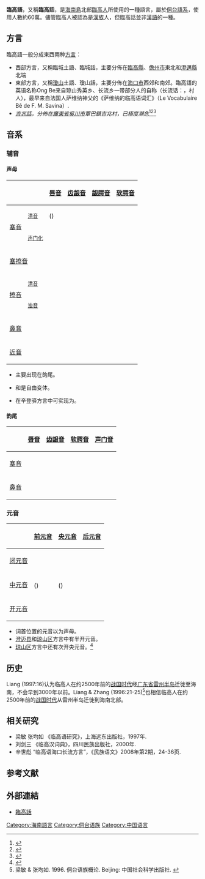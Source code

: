 {{Infobox Language
|name=臨高語
|states=[[中国|中国]][[海南|海南]]
|speakers=60万
|familycolor=壮侗语系
|fam1=[[壮侗语系|壮侗语系]]
|fam2=臨高-[[壮傣语支|台]]語群？
|iso3=onb}}

'''臨高語'''，又稱'''臨高話'''，是[[海南島|海南島]]北部[[臨高人|臨高人]]所使用的一種語言，屬於[[侗台語系|侗台語系]]，使用人數約60萬。儘管臨高人被認為是[[漢族|漢族]]人，但臨高話並非[[漢語|漢語]]的一種。

==方言==
臨高語一般分成東西兩种[[方言|方言]]：
*西部方言，又稱臨城土語、臨城話，主要分佈在[[臨高縣|臨高縣]]、[[儋州市|儋州市]]東北和[[澄邁縣|澄邁縣]]北端
*東部方言，又稱[[瓊山|瓊山]]土語、瓊山話，主要分佈在[[海口市|海口市]]西郊和南郊。臨高語的英语名称Ong Be来自琼山秀英乡、长流乡一带部分人的自称（长流话：{{IPA|[ʔɑŋ˧ɓe˧]}}，村人），最早来自法国人萨维纳神父的《萨维纳的临高语词汇》（Le Vocabulaire Bê de F. M. Savina）.
*''[[吉兆話|吉兆話]]，分佈在[[廣東省|廣東省]][[吳川市|吳川市]]覃巴鎮吉兆村，已極度瀕危''<ref>{{cite web | url=http://www.gdzjdaily.com.cn/zjnews/zjculture/2010-08/01/content_1237842.htm | date=2010-08-01 | accessdate=2017-12-08 | title=奇特的吴川吉兆话 | archiveurl = https://web.archive.org/web/20171208122422/http://www.gdzjdaily.com.cn/zjnews/zjculture/2010-08/01/content_1237842.htm | archivedate = 2017-12-08}}</ref><ref>{{cite article| title=廣東吉兆話中的閩方言借詞| author=邵蘭珠，蒙元耀| publisher=廣東石油化工學院學報| date=April 2016| url=http://www.docin.com/p-1732148079.html| access-date=2017-12-08| archive-date=2020-06-15| archive-url=https://web.archive.org/web/20200615070220/http://www.docin.com/p-1732148079.html| dead-url=no}}</ref><ref>{{cite article|title=廣東吉兆話中的粵方言借詞|author=邵蘭珠|publisher=欽州學院學報|date=July 2015|url=https://wenku.baidu.com/view/5d79d01a26fff705cd170a23.html|access-date=2017-12-08|archive-date=2020-12-24|archive-url=https://web.archive.org/web/20201224115311/https://wenku.baidu.com/view/5d79d01a26fff705cd170a23.html|dead-url=no}}</ref>

==音系==

===辅音===

====声母====
{| class="wikitable" style="text-align:center"
! colspan="2" |
![[唇音|唇音]]
![[齿龈音|齿龈音]]
![[龈腭音|龈腭音]]
![[软腭音|软腭音]]
![[声门音|声门音]]
|-
! rowspan="2" |[[塞音|塞音]]
!<small>[[清音|清音]]</small>
|({{IPA|p}})
|{{IPA|t}}
|
|{{IPA|k}}
|{{IPA|ʔ}}
|-
!<small>[[声门化|声门化]]</small>
|{{IPA|ʔb}}
|{{IPA|ʔd}}
|
|
|
|-
! colspan="2" |[[塞擦音|塞擦音]]
|
|{{IPA|ts}}
|
|
|
|-
! rowspan="2" |[[擦音|擦音]]
!<small>[[清音|清音]]</small>
|{{IPA|f}}
|{{IPA|s}}
|{{IPA|(ɕ)}}
|{{IPA|x}}
|{{IPA|h}}
|-
!<small>[[浊音|浊音]]</small>
|{{IPA|v}}
|
|
|
|
|-
! colspan="2" |[[鼻音|鼻音]]
|{{IPA|m}}
|{{IPA|n}}
|{{IPA|ȵ}}
|{{IPA|ŋ}}
|
|-
! colspan="2" |[[近音|近音]]
|
|{{IPA|l}}
|{{IPA|j}}
|
|
|}

* {{IPA|[p]}}主要出现在韵尾。
* {{IPA|/s/}}和{{IPA|[ɕ]}}是自由变体。
* {{IPA|/f/}}在辛登驿方言中可实现为{{IPA|[pʰ]}}。

====韵尾====
{|class="wikitable" style=text-align:center
! colspan=1| 
! [[唇音|唇音]]
! [[齿龈音|齿龈音]]
! [[软腭音|软腭音]]
! [[声门音|声门音]]
|-
! colspan="1" |[[塞音|塞音]]
|{{IPA|p}}
|{{IPA|t}}
|{{IPA|k}}
|{{IPA|ʔ}}
|-
! colspan=1| [[鼻音|鼻音]]
|{{IPA|m}}
|{{IPA|n}}
|{{IPA|ŋ}}
|
|}

===元音===
{| class="wikitable" style="text-align:center"
!
![[前元音|前元音]]
![[央元音|央元音]]
![[后元音|后元音]]
|-
![[闭元音|闭元音]]
|{{IPA|i}}
|
|{{IPA|u}}
|-
! rowspan="2" |[[中元音|中元音]]
|{{IPA|e}}
|{{IPA|ə}}
|{{IPA|o}}
|-
|({{IPA|ɛ}})
|({{IPA|ɐ}})
|{{IPA|ɔ}}
|-
![[开元音|开元音]]
| colspan="2" |{{IPA|a}}
|
|}

* 词首位置的元音以{{IPA|[ʔ]}}为声母。
* [[澄迈县|澄迈县]]和[[琼山区|琼山区]]方言中有半开元音{{IPA|[ɛ]}}。
* [[琼山区|琼山区]]方言中还有次开央元音{{IPA|[ɐ]}}。<ref>{{Cite book|last=Zhang|first=Yuansheng|title=Hainan Lingao hua [海南临高话]|last2=Ma|first2=Jialin|last3=Wen|first3=Mingying|last4=Wei|first4=Xinglang|publisher=Nanning: Guangxi Minzu Chubanshe|year=1985}}</ref>

==历史==
Liang (1997:16)认为临高人在约2500年前的[[战国时代|战国时代]]经[[广东省|广东省]][[雷州半岛|雷州半岛]]迁徙至海南，不会早到3000年以前。Liang & Zhang (1996:21-25)<ref name="Liang1996">梁敏 & 张均如. 1996. 侗台语族概论. Beijing: 中国社会科学出版社. {{ISBN|9787500416814}}</ref>也相信临高人在约2500年前的[[战国时代|战国时代]]从雷州半岛迁徙到海南北部。

== 相关研究 ==
*梁敏 张均如 《临高语研究》，上海远东出版社，1997年.
*刘剑三 《临高汉词典》，四川民族出版社，2000年.
*辛世彪 “临高语海口长流方言”，《民族语文》2008年第2期，24-36页.

==参考文献==
{{reflist}}

== 外部連結 ==
{{Wiktionary category}}
*[http://bbs.tianya.cn/post-40-546018-1.shtml 臨高話] {{Wayback|url=http://bbs.tianya.cn/post-40-546018-1.shtml |date=20201224115330 }}

{{Tai-Kadai languages}}
{{中國語言}}

[[Category:海南語言|Category:海南語言]]
[[Category:侗台语族|Category:侗台语族]]
[[Category:中国语言|Category:中国语言]]